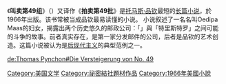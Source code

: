 {{Unreferenced|time=2019-02-07T12:28:55+00:00}}
{{infobox Book | <!-- See Wikipedia:WikiProject_Novels or Wikipedia:WikiProject_Books -->
| name         = 叫卖第49组
| image        = [[File:lot49.jpeg|250px]]
| image_caption = 1966 U.S. first edition
| author       = [[托马斯·品钦|托马斯·品钦]]
| country      = [[美国|美国]]
| language     = [[英语|英语]]
| genre        = [[长篇小说|长篇小说]]
| publisher    = {{link-en|J. B. Lippincott & Co.|J. B. Lippincott & Co.}}
| release_date = 1966年
| media_type   = 出版物（精装和平装）
| pages        = 183
| isbn         = ISBN 0-397-00418-4
}}
《'''叫卖第49组'''》（{{lang-en|''The Crying of Lot 49''}}）又译作《'''拍卖第49批'''》是[[托马斯·品钦|托马斯·品钦]]最短的[[长篇小说|长篇小说]]，於1966年出版。该书常被当成品钦最易读懂的小说。 小说叙述了一名名叫Oedipa Maas的妇女，揭露出两个历史悠久的邮政公司：「{{link-en|驛馬當先|Thurn und Taxis}}」與「特里斯特罗」之间可能的斗争的故事。前者真实存在，是第一家分发邮件的公司，后者是品钦的艺术创造。这篇小说被认为是[[后现代主义|后现代主义]]的典型范例之一。

{{文学小作品}}
{{Authority control}}

[[Category:美国文学|Category:美国文学]]
[[Category:祕密結社題材作品|Category:祕密結社題材作品]]
[[Category:1966年美國小說|Category:1966年美國小說]]

[[de:Thomas_Pynchon#Die_Versteigerung_von_No._49|de:Thomas Pynchon#Die Versteigerung von No. 49]]